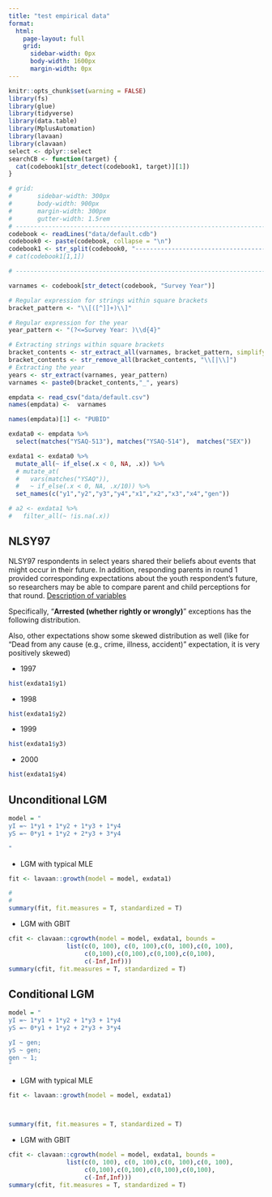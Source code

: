 ```yaml
---
title: "test empirical data"
format: 
  html:
    page-layout: full
    grid:
      sidebar-width: 0px
      body-width: 1600px
      margin-width: 0px
---
```


```r
knitr::opts_chunk$set(warning = FALSE)
library(fs)
library(glue)
library(tidyverse)
library(data.table)
library(MplusAutomation)
library(lavaan)
library(clavaan)
select <- dplyr::select
searchCB <- function(target) {
  cat(codebook1[str_detect(codebook1, target)][1])
}

# grid:
#       sidebar-width: 300px
#       body-width: 900px
#       margin-width: 300px
#       gutter-width: 1.5rem
# -------------------------------------------------------------------------
codebook <- readLines("data/default.cdb")
codebook0 <- paste(codebook, collapse = "\n")
codebook1 <- str_split(codebook0, "--------------------------------------------------------------------------------", simplify = T)
# cat(codebook1[1,1])

# -------------------------------------------------------------------------

varnames <- codebook[str_detect(codebook, "Survey Year")]

# Regular expression for strings within square brackets
bracket_pattern <- "\\[([^]]+)\\]"

# Regular expression for the year
year_pattern <- "(?<=Survey Year: )\\d{4}"

# Extracting strings within square brackets
bracket_contents <- str_extract_all(varnames, bracket_pattern, simplify = TRUE)
bracket_contents <- str_remove_all(bracket_contents, "\\[|\\]")
# Extracting the year
years <- str_extract(varnames, year_pattern)
varnames <- paste0(bracket_contents,"_", years)

empdata <- read_csv("data/default.csv")
names(empdata) <-  varnames

names(empdata)[1] <- "PUBID"

exdata0 <- empdata %>% 
  select(matches("YSAQ-513"), matches("YSAQ-514"),  matches("SEX"))

exdata1 <- exdata0 %>% 
  mutate_all(~ if_else(.x < 0, NA, .x)) %>%
  # mutate_at(
  #   vars(matches("YSAQ")),
  #   ~ if_else(.x < 0, NA, .x/10)) %>%
  set_names(c("y1","y2","y3","y4","x1","x2","x3","x4","gen"))

# a2 <- exdata1 %>%
#   filter_all(~ !is.na(.x))

```

## NLSY97

NLSY97 respondents in select years shared their beliefs about events that might occur in their future. In addition, responding parents in round 1 provided corresponding expectations about the youth respondent's future, so researchers may be able to compare parent and child perceptions for that round. [Description of variables](https://www.nlsinfo.org/content/cohorts/nlsy97/topical-guide/attitudes/expectations)

Specifically, "**Arrested (whether rightly or wrongly)**" exceptions has the following distribution.

Also, other expectations show some skewed distribution as well (like for "Dead from any cause (e.g., crime, illness, accident)" expectation, it is very positively skewed)

::: {.grid}

::: {.g-col-3}
- 1997
```r
hist(exdata1$y1)
```
:::
::: {.g-col-3}
- 1998
```r
hist(exdata1$y2)
```
:::
::: {.g-col-3}
- 1999
```r
hist(exdata1$y3)
```
:::
::: {.g-col-3}
- 2000
```r
hist(exdata1$y4)
```
:::
:::


## Unconditional LGM

```r
model = "
yI =~ 1*y1 + 1*y2 + 1*y3 + 1*y4
yS =~ 0*y1 + 1*y2 + 2*y3 + 3*y4

"
```


::: {.grid}

::: {.g-col-6}
- LGM with typical MLE
```r
fit <- lavaan::growth(model = model, exdata1)

#
#
summary(fit, fit.measures = T, standardized = T)
```
:::

::: {.g-col-6}
- LGM with GBIT
```r
cfit <- clavaan::cgrowth(model = model, exdata1, bounds = 
                list(c(0, 100), c(0, 100),c(0, 100),c(0, 100),
                     c(0,100),c(0,100),c(0,100),c(0,100),
                     c(-Inf,Inf)))
summary(cfit, fit.measures = T, standardized = T)
```
:::

:::


## Conditional LGM

```r
model = "
yI =~ 1*y1 + 1*y2 + 1*y3 + 1*y4
yS =~ 0*y1 + 1*y2 + 2*y3 + 3*y4

yI ~ gen;
yS ~ gen;
gen ~ 1;
"
```


::: {.grid}

::: {.g-col-6}
- LGM with typical MLE
```r
fit <- lavaan::growth(model = model, exdata1)



summary(fit, fit.measures = T, standardized = T)
```
:::

::: {.g-col-6}
- LGM with GBIT
```r
cfit <- clavaan::cgrowth(model = model, exdata1, bounds = 
                list(c(0, 100), c(0, 100),c(0, 100),c(0, 100),
                     c(0,100),c(0,100),c(0,100),c(0,100),
                     c(-Inf,Inf)))
summary(cfit, fit.measures = T, standardized = T)
```
:::

:::

